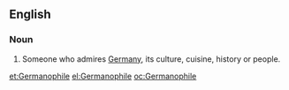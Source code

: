 {{also|germanophile}}
==English==

===Noun===
{{wikipedia}}
{{en-noun}}

# Someone who admires [[Germany]], its culture, cuisine, history or people.

[[et:Germanophile]]
[[el:Germanophile]]
[[oc:Germanophile]]